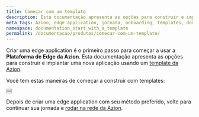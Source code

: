 ```yaml
---
title: Começar com um template
description: Esta documentação apresenta as opções para construir e implantar uma nova aplicação usando um template da Azion.
meta_tags: Azion, edge application, jornada, onboarding, templates, domínios, tráfego
namespace: documentation_start_with_a_template
permalink: /documentacao/produtos/comecar-com-um-template/
---
```


Criar uma edge application é o primeiro passo para começar a usar a **Plataforma de Edge da Azion**. Esta documentação apresenta as opções para construir e implantar uma nova aplicação usando um [template da Azion]().

Você tem estas maneiras de começar a construir com templates:

<Button href="/pt-br/documentacao/produtos/usar-um-template-via-rtm/" text="Via Real-Time Manager" variant="secondary">

</Button>

<br />

<Button href="/pt-br/documentacao/produtos/azion-cli/criar-application/" text="Via Azion CLI" variant="secondary">

</Button>

Depois de criar uma edge application com seu método preferido, volte para continuar sua jornada e [rodar na rede da Azion](/pt-br/documentacao/produtos/rodar-na-rede-da-azion/).
